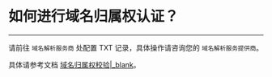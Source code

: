 # 如何进行域名归属权认证？	

- - -

请前往 `域名解析服务商` 处配置 TXT 记录，具体操作请咨询您的 `域名解析服务提供商`。 

具体请参考文档 [域名归属权校验\|_blank](https://doc-zh.zego.im/article/16138)。